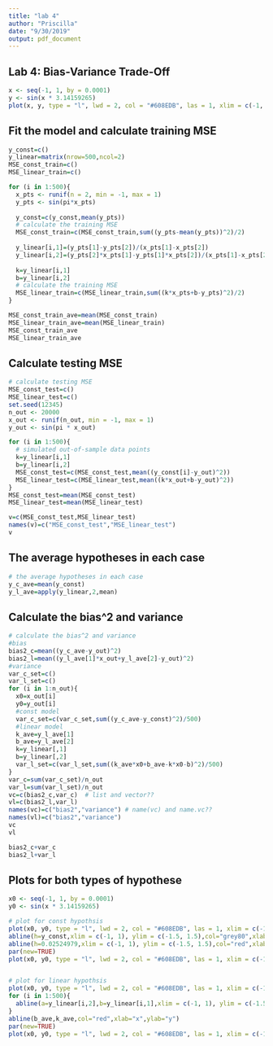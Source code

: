 ```yaml
---
title: "lab 4"
author: "Priscilla"
date: "9/30/2019"
output: pdf_document
---
```

## Lab 4: Bias-Variance Trade-Off

```r
x <- seq(-1, 1, by = 0.0001) 
y <- sin(x * 3.14159265)
plot(x, y, type = "l", lwd = 2, col = "#608EDB", las = 1, xlim = c(-1, 1), ylim = c(-1.5, 1.5))
```

## Fit the model and calculate training MSE
```r
y_const=c()
y_linear=matrix(nrow=500,ncol=2)
MSE_const_train=c()
MSE_linear_train=c()

for (i in 1:500){
  x_pts <- runif(n = 2, min = -1, max = 1)
  y_pts <- sin(pi*x_pts)
  
  y_const=c(y_const,mean(y_pts))
  # calculate the training MSE
  MSE_const_train=c(MSE_const_train,sum((y_pts-mean(y_pts))^2)/2) 
  
  y_linear[i,1]=(y_pts[1]-y_pts[2])/(x_pts[1]-x_pts[2])
  y_linear[i,2]=(y_pts[2]*x_pts[1]-y_pts[1]*x_pts[2])/(x_pts[1]-x_pts[2])
  
  k=y_linear[i,1]
  b=y_linear[i,2]
  # calculate the training MSE
  MSE_linear_train=c(MSE_linear_train,sum((k*x_pts+b-y_pts)^2)/2)
}

MSE_const_train_ave=mean(MSE_const_train)
MSE_linear_train_ave=mean(MSE_linear_train)
MSE_const_train_ave
MSE_linear_train_ave
```

## Calculate testing MSE
```r
# calculate testing MSE
MSE_const_test=c()
MSE_linear_test=c()
set.seed(12345)
n_out <- 20000
x_out <- runif(n_out, min = -1, max = 1)
y_out <- sin(pi * x_out)

for (i in 1:500){
  # simulated out-of-sample data points
  k=y_linear[i,1]
  b=y_linear[i,2]
  MSE_const_test=c(MSE_const_test,mean((y_const[i]-y_out)^2))
  MSE_linear_test=c(MSE_linear_test,mean((k*x_out+b-y_out)^2))
}
MSE_const_test=mean(MSE_const_test)
MSE_linear_test=mean(MSE_linear_test)

v=c(MSE_const_test,MSE_linear_test)
names(v)=c("MSE_const_test","MSE_linear_test")
v

```

## The average hypotheses in each case
```r
# the average hypotheses in each case
y_c_ave=mean(y_const)
y_l_ave=apply(y_linear,2,mean)
```

## Calculate the bias^2 and variance
```r
# calculate the bias^2 and variance
#bias
bias2_c=mean((y_c_ave-y_out)^2)
bias2_l=mean((y_l_ave[1]*x_out+y_l_ave[2]-y_out)^2)
#variance
var_c_set=c()
var_l_set=c()
for (i in 1:n_out){
  x0=x_out[i]
  y0=y_out[i]
  #const model
  var_c_set=c(var_c_set,sum((y_c_ave-y_const)^2)/500)
  #linear model
  k_ave=y_l_ave[1]
  b_ave=y_l_ave[2]
  k=y_linear[,1]
  b=y_linear[,2]
  var_l_set=c(var_l_set,sum((k_ave*x0+b_ave-k*x0-b)^2)/500)
}
var_c=sum(var_c_set)/n_out
var_l=sum(var_l_set)/n_out
vc=c(bias2_c,var_c)  # list and vector??
vl=c(bias2_l,var_l)
names(vc)=c("bias2","variance") # name(vc) and name.vc??
names(vl)=c("bias2","variance")
vc
vl
```

```r
bias2_c+var_c
bias2_l+var_l
```

## Plots for both types of hypothese
```r

x0 <- seq(-1, 1, by = 0.0001) 
y0 <- sin(x * 3.14159265)

# plot for const hypothsis
plot(x0, y0, type = "l", lwd = 2, col = "#608EDB", las = 1, xlim = c(-1, 1), ylim = c(-1.5, 1.5),xlab="x",ylab="y") #plot this one first
abline(h=y_const,xlim = c(-1, 1), ylim = c(-1.5, 1.5),col="grey80",xlab="x",ylab="y")
abline(h=0.02524979,xlim = c(-1, 1), ylim = c(-1.5, 1.5),col="red",xlab="x",ylab="y")
par(new=TRUE)
plot(x0, y0, type = "l", lwd = 2, col = "#608EDB", las = 1, xlim = c(-1, 1), ylim = c(-1.5, 1.5),xlab="x",ylab="y")


# plot for linear hypothsis
plot(x0, y0, type = "l", lwd = 2, col = "#608EDB", las = 1, xlim = c(-1, 1), ylim = c(-1.5, 1.5),xlab="x",ylab="y")
for (i in 1:500){
  abline(a=y_linear[i,2],b=y_linear[i,1],xlim = c(-1, 1), ylim = c(-1.5, 1.5),col="grey80",xlab="x",ylab="y")
}
abline(b_ave,k_ave,col="red",xlab="x",ylab="y")
par(new=TRUE)
plot(x0, y0, type = "l", lwd = 2, col = "#608EDB", las = 1, xlim = c(-1, 1), ylim = c(-1.5, 1.5),xlab="x",ylab="y")
```
